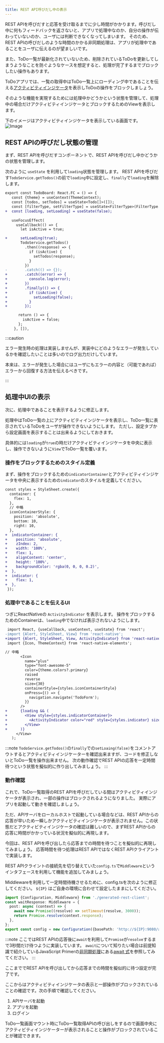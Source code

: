 ```yaml
---
title: REST API呼びだし中の表示
---
```


REST APIを呼びだすと応答を受け取るまでに少し時間がかかります。呼びだし中に何もフィードバックを返さないと、アプリで処理中なのか、自分の操作が伝わっていないのか、ユーザには判断できなくなってしまいます。
そのため、REST APIの呼びだしのような時間のかかる非同期処理は、アプリが処理中であることをユーザに伝えるのが望ましいです。

また、ToDo一覧が最新化されていないため、削除されているToDoを更新してしまうようなことを防ぐようなケースを想定すると、処理が完了するまでブロックしたい操作もあります。

ToDoアプリでは、一覧の取得中はToDo一覧上にローディング中であることを伝える[アクティビティインジケータ](https://reactnative.dev/docs/activityindicator)を表示しToDoの操作をブロックしましょう。

そのような機能を実現するためには処理中かどうかという状態を管理して、処理中の場合だけアクティビティインジケータとブロックするためのViewを表示します。

下のイメージはアクティビティインジケータを表示している画面です。
![Image](../app-hands-on/ios-wait.png)

## REST APIの呼びだし状態の管理

まず、REST APIを呼びだすコンポーネントで、REST APIを呼びだし中かどうかの状態を管理します。

次のように `useState` を利用して`loading`状態を管理します。
REST APIを呼びだす`TodoService.getTodos()`の前で`loading`中に設定し、`finally`で`loading`を解除します。

```diff typescript title="screens/todo/TodoBoard.tsx"
export const TodoBoard: React.FC = () => {
   const {theme} = useContext(ThemeContext);
   const [todos, setTodos] = useState<Todo[]>([]);
   const [filterType, setFilterType] = useState<FilterType>(FilterType.ALL);
+  const [loading, setLoading] = useState(false);
 
   useFocusEffect(
     useCallback(() => {
       let isActive = true;

+      setLoading(true);
       TodoService.getTodos()
         .then((response) => {
           if (isActive) {
             setTodos(response);
           }
         })
-        .catch(() => {});
+        .catch((error) => {
+          console.log(error);
+        })
+        .finally(() => {
+          if (isActive) {
+            setLoading(false);
+          }
+        });

      return () => {
        isActive = false;
      };
    }, []),

```

:::caution

エラー発生時の処理は実装しませんが、実装中にどのようなエラーが発生しているかを確認したいことは多いのでログ出力だけしています。

本来は、エラーが発生した場合にはユーザにもエラーの内容と（可能であれば）エラーから回復する方法を伝えるべきです。

:::

## 処理中UIの表示

次に、処理中であることを表示するように修正します。

処理中はToDo一覧の上にアクティビティインジケータを表示し、ToDo一覧に表示されているToDoをユーザが操作できないようにします。
ただし、設定タブから設定画面を表示することは出来るようにしておきます。

具体的には`loading`が`true`の時だけアクティビティインジケータを中央に表示し、操作できないように`View`でToDo一覧を覆います。

### 操作をブロックするためのスタイル定義

まず、操作をブロックするための`indicatorContainer`とアクティビティインジケータを中央に表示するための`indicator`のスタイルを定義してください。

``` diff typescript jsx title="/src/screens/todo/TodoBoard.tsx"
const styles = StyleSheet.create({
  container: {
    flex: 1,
  },
  // 中略
  iconContainerStyle: {
    position: 'absolute',
    bottom: 10,
    right: 10,
  },
+  indicatorContainer: {
+    position: 'absolute',
+    zIndex: 2,
+    width: '100%',
+    flex: 1,
+    alignContent: 'center',
+    height: '100%',
+    backgroundColor: 'rgba(0, 0, 0, 0.2)',
+  },
+  indicator: {
+    flex: 1,
+  },
 });
```

### 処理中であることを伝えるUI

つぎにReactNativeの `ActivityIndicator` を表示します。
操作をブロックするためのContainerは、`loading`中でなければ表示されないようにします。

```diff typescript title="/src/screens/todo/TodoBoard.tsx"
 import React, {useCallback, useContext, useState} from 'react';
-import {Alert, StyleSheet, View} from 'react-native';
+import {Alert, StyleSheet, View, ActivityIndicator} from 'react-native';
 import {Icon, ThemeContext} from 'react-native-elements';

// 中略
       <Icon
         name="plus"
         type="font-awesome-5"
         color={theme.colors?.primary}
         raised
         reverse
         size={30}
         containerStyle={styles.iconContainerStyle}
         onPress={() => {
           navigation.navigate('TodoForm');
         }}
       />
+      {loading && (
+        <View style={styles.indicatorContainer}>
+          <ActivityIndicator color="red" style={styles.indicator} size="large" />
+        </View>
+      )}
     </View>
   );
```

:::note
`TodoService.getTodos()`の`finally`での`setLoaing(false)`をコメントアウトするとアクティビティインジケーターを確認出来ますが、コードを修正しないとToDo一覧を操作出来ません。
次の動作確認でREST APIの応答を一定時間待つという状態を擬似的に作り出してみましょう。
:::

### 動作確認

これで、ToDo一覧取得のREST APIを呼びだしている間はアクティビティインジケータが表示され、一部の操作はブロックされるようになりました。
実際にアプリを起動して動きを確認しましょう。

ただ、APIサーバをローカルホストで起動している場合などは、REST APIからの応答が早いため一瞬しかアクティビティインジケータが表示されません。この状態だとアクティビティインジケータの確認は難しいので、まずREST APIからの応答に時間がかかっている状況を擬似的に再現します。

今回は、REST APIを呼び出したら応答までの時間を待つことを擬似的に再現してみましょう。
応答時間を待つ処理はREST APIではなくREST APIクライアントで実装します。

REST APIクライントの接続先を切り替えていた`config.ts`で`Middleware`というインタフェースを利用して機能を追加してみましょう。

Middlewareを利用して一定時間待機させるために、config.tsを次のように修正してください。
`${IP}` はご自身の環境に合わせて設定したままにしてください。

``` typescript jsx title="/src/backend/config.ts"
import {Configuration, Middleware} from './generated-rest-client';
const waitResponse: Middleware = {
  post: async (context) => {
    await new Promise((resolve) => setTimeout(resolve, 3000));
    return Promise.resolve(context.response);
  },
};
export const config = new Configuration({basePath: 'http://${IP}:9080/api', middleware: [waitResponse]});
```

:::note
ここではREST APIの応答後に`await`を利用して`Promise`が`resolve`するまで3秒間だけ待つように実装しています。
`await`について知りたい場合は前提知識で紹介しているJavaScript Primerの[非同期処理](https://jsprimer.net/basic/async/)にある[await 式](https://jsprimer.net/basic/async/#await-expression)を参照してみてください。
:::

ここまででREST APIを呼び出してから応答までの時間を擬似的に待つ設定が完了です。

ここからはアクティビティインジケータの表示と一部操作がブロックされていることの確認です。次の手順で確認してください。

1. APIサーバを起動
2. アプリを起動
3. ログイン

ToDo一覧画面マウント時にToDo一覧取得APIの呼び出しをするので画面中央にアクティビティインジケーターが表示されることと操作がブロックされていることが確認できます。
